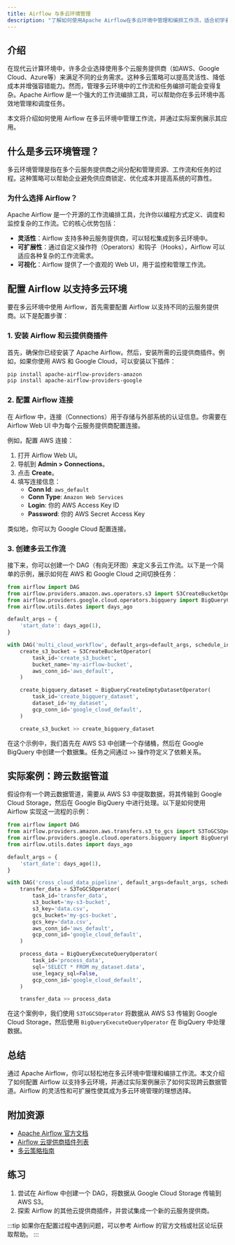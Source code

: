 ```yaml
---
title: Airflow 与多云环境管理
description: "了解如何使用Apache Airflow在多云环境中管理和编排工作流，适合初学者。"
---
```


## 介绍

在现代云计算环境中，许多企业选择使用多个云服务提供商（如AWS、Google Cloud、Azure等）来满足不同的业务需求。这种多云策略可以提高灵活性、降低成本并增强容错能力。然而，管理多云环境中的工作流和任务编排可能会变得复杂。Apache Airflow 是一个强大的工作流编排工具，可以帮助你在多云环境中高效地管理和调度任务。

本文将介绍如何使用 Airflow 在多云环境中管理工作流，并通过实际案例展示其应用。

## 什么是多云环境管理？

多云环境管理是指在多个云服务提供商之间分配和管理资源、工作流和任务的过程。这种策略可以帮助企业避免供应商锁定、优化成本并提高系统的可靠性。

### 为什么选择 Airflow？

Apache Airflow 是一个开源的工作流编排工具，允许你以编程方式定义、调度和监控复杂的工作流。它的核心优势包括：

- **灵活性**：Airflow 支持多种云服务提供商，可以轻松集成到多云环境中。
- **可扩展性**：通过自定义操作符（Operators）和钩子（Hooks），Airflow 可以适应各种复杂的工作流需求。
- **可视化**：Airflow 提供了一个直观的 Web UI，用于监控和管理工作流。

## 配置 Airflow 以支持多云环境

要在多云环境中使用 Airflow，首先需要配置 Airflow 以支持不同的云服务提供商。以下是配置步骤：

### 1. 安装 Airflow 和云提供商插件

首先，确保你已经安装了 Apache Airflow。然后，安装所需的云提供商插件。例如，如果你使用 AWS 和 Google Cloud，可以安装以下插件：

```bash
pip install apache-airflow-providers-amazon
pip install apache-airflow-providers-google
```

### 2. 配置 Airflow 连接

在 Airflow 中，连接（Connections）用于存储与外部系统的认证信息。你需要在 Airflow Web UI 中为每个云服务提供商配置连接。

例如，配置 AWS 连接：

1. 打开 Airflow Web UI。
2. 导航到 **Admin > Connections**。
3. 点击 **Create**。
4. 填写连接信息：
   - **Conn Id**: `aws_default`
   - **Conn Type**: `Amazon Web Services`
   - **Login**: 你的 AWS Access Key ID
   - **Password**: 你的 AWS Secret Access Key

类似地，你可以为 Google Cloud 配置连接。

### 3. 创建多云工作流

接下来，你可以创建一个 DAG（有向无环图）来定义多云工作流。以下是一个简单的示例，展示如何在 AWS 和 Google Cloud 之间切换任务：

```python
from airflow import DAG
from airflow.providers.amazon.aws.operators.s3 import S3CreateBucketOperator
from airflow.providers.google.cloud.operators.bigquery import BigQueryCreateEmptyDatasetOperator
from airflow.utils.dates import days_ago

default_args = {
    'start_date': days_ago(1),
}

with DAG('multi_cloud_workflow', default_args=default_args, schedule_interval=None) as dag:
    create_s3_bucket = S3CreateBucketOperator(
        task_id='create_s3_bucket',
        bucket_name='my-airflow-bucket',
        aws_conn_id='aws_default',
    )

    create_bigquery_dataset = BigQueryCreateEmptyDatasetOperator(
        task_id='create_bigquery_dataset',
        dataset_id='my_dataset',
        gcp_conn_id='google_cloud_default',
    )

    create_s3_bucket >> create_bigquery_dataset
```

在这个示例中，我们首先在 AWS S3 中创建一个存储桶，然后在 Google BigQuery 中创建一个数据集。任务之间通过 `>>` 操作符定义了依赖关系。

## 实际案例：跨云数据管道

假设你有一个跨云数据管道，需要从 AWS S3 中提取数据，将其传输到 Google Cloud Storage，然后在 Google BigQuery 中进行处理。以下是如何使用 Airflow 实现这一流程的示例：

```python
from airflow import DAG
from airflow.providers.amazon.aws.transfers.s3_to_gcs import S3ToGCSOperator
from airflow.providers.google.cloud.operators.bigquery import BigQueryExecuteQueryOperator
from airflow.utils.dates import days_ago

default_args = {
    'start_date': days_ago(1),
}

with DAG('cross_cloud_data_pipeline', default_args=default_args, schedule_interval='@daily') as dag:
    transfer_data = S3ToGCSOperator(
        task_id='transfer_data',
        s3_bucket='my-s3-bucket',
        s3_key='data.csv',
        gcs_bucket='my-gcs-bucket',
        gcs_key='data.csv',
        aws_conn_id='aws_default',
        gcp_conn_id='google_cloud_default',
    )

    process_data = BigQueryExecuteQueryOperator(
        task_id='process_data',
        sql='SELECT * FROM my_dataset.data',
        use_legacy_sql=False,
        gcp_conn_id='google_cloud_default',
    )

    transfer_data >> process_data
```

在这个案例中，我们使用 `S3ToGCSOperator` 将数据从 AWS S3 传输到 Google Cloud Storage，然后使用 `BigQueryExecuteQueryOperator` 在 BigQuery 中处理数据。

## 总结

通过 Apache Airflow，你可以轻松地在多云环境中管理和编排工作流。本文介绍了如何配置 Airflow 以支持多云环境，并通过实际案例展示了如何实现跨云数据管道。Airflow 的灵活性和可扩展性使其成为多云环境管理的理想选择。

## 附加资源

- [Apache Airflow 官方文档](https://airflow.apache.org/docs/)
- [Airflow 云提供商插件列表](https://airflow.apache.org/docs/apache-airflow-providers/index.html)
- [多云策略指南](https://cloud.google.com/multicloud)

## 练习

1. 尝试在 Airflow 中创建一个 DAG，将数据从 Google Cloud Storage 传输到 AWS S3。
2. 探索 Airflow 的其他云提供商插件，并尝试集成一个新的云服务提供商。

:::tip
如果你在配置过程中遇到问题，可以参考 Airflow 的官方文档或社区论坛获取帮助。
:::